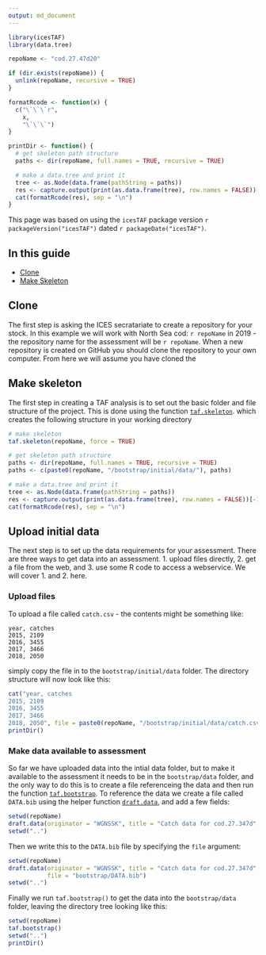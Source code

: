 ```yaml
---
output: md_document
---
```


```r
library(icesTAF)
library(data.tree)

repoName <- "cod.27.47d20"

if (dir.exists(repoName)) {
  unlink(repoName, recursive = TRUE)
}

formatRcode <- function(x) {
  c("\`\`\`r",
    x,
    "\`\`\`")
}

printDir <- function() {
  # get skeleton path structure
  paths <- dir(repoName, full.names = TRUE, recursive = TRUE)

  # make a data.tree and print it
  tree <- as.Node(data.frame(pathString = paths))
  res <- capture.output(print(as.data.frame(tree), row.names = FALSE))[-1]
  cat(formatRcode(res), sep = "\n")
}
```

This page was based on using the `icesTAF` package version ```r packageVersion("icesTAF")```
dated ```r packageDate("icesTAF")```.

## In this guide

* [Clone](#clone)
* [Make Skeleton](#make-skeleton)

## Clone

The first step is asking the ICES secratariate to create a repository for your stock.  In this example we will
work with North Sea cod: `r repoName` in 2019 - the repository name for the assessment will be 
`r repoName`.  When a new repository is created on GitHub you should clone the repository to your
own computer.  From here we will assume you have cloned the

## Make skeleton

The first step in creating a TAF analysis is to set out the basic folder and file structure of the project.
This is done using the function [`taf.skeleton`](https://rdrr.io/cran/icesTAF/man/taf.skeleton.html).
which creates the following structure in your working directory

```r
# make skeleton
taf.skeleton(repoName, force = TRUE)

# get skeleton path structure
paths <- dir(repoName, full.names = TRUE, recursive = TRUE)
paths <- c(paste0(repoName, "/bootstrap/initial/data/"), paths)

# make a data.tree and print it
tree <- as.Node(data.frame(pathString = paths))
res <- capture.output(print(as.data.frame(tree), row.names = FALSE))[-1]
cat(formatRcode(res), sep = "\n")
```


## Upload initial data

The next step is to set up the data requirements for your assessment.  There are three ways to get data into an assessment. 1. upload files directly, 2. get a file from the web, and 3. use some R code to access a webservice.  We will cover 1. and 2. here.

### Upload files

To upload a file called `catch.csv` - the contents might be something like:
```
year, catches
2015, 2109
2016, 3455
2017, 3466
2018, 2050
```

simply copy the file in to the `bootstrap/initial/data` folder.  The directory structure will now look like this:

```r
cat("year, catches
2015, 2109
2016, 3455
2017, 3466
2018, 2050", file = paste0(repoName, "/bootstrap/initial/data/catch.csv"))
printDir()
```

### Make data available to assessment

So far we have uploaded data into the intial data folder, but to make it available to the assessment
it needs to be in the `bootstrap/data` folder, and the only way to do this is to create a file referenceing
the data and then run the function [`taf.bootstrap`](https://rdrr.io/cran/icesTAF/man/taf.bootstrap.html).
To reference the data we create a file called `DATA.bib` using the helper function [`draft.data`](https://rdrr.io/cran/icesTAF/man/draft.data.html), and add a few fields:

```r
setwd(repoName)
draft.data(originator = "WGNSSK", title = "Catch data for cod.27.347d", period = "2015-2018")
setwd("..")
```

Then we write this to the `DATA.bib` file by specifying the `file` argument:
```r
setwd(repoName)
draft.data(originator = "WGNSSK", title = "Catch data for cod.27.347d", period = "2015-2018",
           file = "bootstrap/DATA.bib")
setwd("..")
```

Finally we run `taf.bootstrap()` to get the data into the `bootstrap/data` folder, leaving the directory tree
looking like this:
```r
setwd(repoName)
taf.bootstrap()
setwd("..")
printDir()
```
